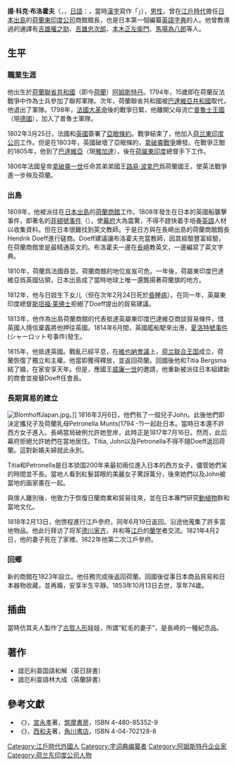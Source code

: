 {{Infobox Biography
| subject_name   = 揚·科克·布洛霍夫<br><small>{{lang|nl|Jan Cock Blomhoff}}</small>
| image_name     = Jan Cock Blomhoff 1.jpg
| image_size     = 200px
| image_caption  = 布洛霍夫及他的兒子和奶媽
| date_of_birth  = 1779年8月5日
| place_of_birth = [[File:Prinsenvlag.svg|25px]] [[尼德蘭七省聯合共和國|尼德蘭七省聯合共和國]]<br>　　[[阿姆斯特丹|阿姆斯特丹]]
| date_of_death  = 1853年10月13日
| place_of_death = {{flagicon|Netherlands}} [[荷蘭|荷蘭]]
| occupation     = 商館館長
}}
'''揚·科克·布洛霍夫'''（{{bd|1779年|8月5日|1853年|10月13日}}，{{lang-nl|Jan Cock Blomhoff}}，[[日語|日語]]：'''{{lang|ja|ヤン・コック・ブロンホフ}}'''，當時[[漢字|漢字]]寫作「'''{{lang|ja|歩陸無忽桴}}'''」），[[男性|男性]]，曾在[[江戶時代|江戶時代]]擔任[[日本|日本]][[出島|出島]]的[[荷蘭|荷蘭]][[荷蘭東印度公司|東印度公司]]商館館長，也是日本第一個編纂[[英語|英語]][[字典|字典]]的人。他曾教導過的通譯有[[吉雄權之助|吉雄權之助]]、[[吉雄忠次郎|吉雄忠次郎]]、[[本木正左衛門|本木正左衛門]]、[[馬場為八郎|馬場為八郎]]等人。

==生平==

===職業生涯=== 
他出生於[[荷蘭聯省共和國|荷蘭聯省共和國]]（即今[[荷蘭|荷蘭]]）[[阿姆斯特丹|阿姆斯特丹]]。1794年，15歲即在荷蘭反法戰爭中作為士兵參加了聯邦軍隊。次年，荷蘭聯省共和國被[[巴達維亞共和國|巴達維亞共和國]]取代，他退出了軍隊。1798年，[[法國大革命|法國大革命]]後的戰爭日緊，他離開父母流亡[[普魯士王國|普魯士王國]]（現[[德國|德國]]），加入了普魯士軍隊。 

1802年3月25日，法國和[[英國|英國]]簽署了[[亞眠條約|亞眠條約]]。戰爭結束了，他加入[[荷兰東印度公司|荷兰東印度公司]]工作。但是在1803年，英國破壞了亞眠條約，[[拿破崙戰爭|拿破崙戰爭]]爆發。在戰爭正酣的1805年，他到了[[巴達維亞|巴達維亞]]（現[[雅加達|雅加達]]），後在[[荷屬東印度|荷屬東印度]]總督{{tsl|en|Herman Willem Daendels|}}手下工作。 

1806年法國皇帝[[拿破崙一世|拿破崙一世]]任命其弟弟國王[[路易·波拿巴|路易·波拿巴]]爲荷蘭國王，使英法戰爭進一步殃及荷蘭。

===出島=== 
1809年，他被派往在[[日本|日本]][[出島|出島]]的[[荷蘭商館|荷蘭商館]]工作。1808年發生在日本的英國船襲擊事件，即著名的[[菲頓號事件|菲頓號事件]]（{{tsl|en|HMS Phaeton (1782)|}}），使[[幕府|幕府]]大為震驚，不得不趕快着手培養[[英語|英語]]人材以收集資料。但在日本很難找到英文教師。于是日方與在長崎出島的荷蘭商館館長Hendrik Doeff進行磋商。Doeff建議讓布洛霍夫充當教師，因其經驗豐富經驗，在荷蘭商館里是最精通英文的。布洛霍夫一邊在[[長崎|長崎]]教英文，一邊編寫了英文字典。 

1810年，荷蘭爲法國吞並。荷蘭商館的地位岌岌可危。一年後，荷屬東印度巴達維亞爲英國佔領，日本出島成了當時地球上唯一還飄揚著荷蘭旗的地方。 

1812年，他与日妓生下女儿（但在次年2月24日死於[[昏睡病|昏睡病]]）。在同一年，英屬東印度總督[[斯坦福·莱佛士|斯坦福·莱佛士]]拒絕了Doeff提出的貿易建議。 

1813年，他作為出島荷蘭商館的代表抵達英屬東印度巴達維亞商談貿易條件，惜英國人揹信棄義將他押往英國。1814年6月間，英國艦船駛來出港，[[夏洛特號事件|夏洛特號事件]](シャーロット号事件)發生。 

1815年，他抵達英國。戰亂已經平息，在[[維也納會議|維也納會議]]上，[[荷兰联合王国|荷兰联合王国]]成立，荷蘭恢復了獨立和主權。他當即獲得釋放，並返回荷蘭。回國後他和Titia Bergsma結了婚，在家安享天年。但是，應國王[[威廉一世_(荷兰)|威廉一世]]的邀請，他重新被派往日本組建新的商會並接替Doeff任會長。

===長期貿易的建立=== 
[[Image:BlomhoffJapan.jpg|thumb]]。]] 
1816年3月6日，他們有了一個兒子John。此後他們即決定攜兒子及荷蘭乳母Petronella Munts(1794 -?)一起赴日本。當時日本還不許西方女子進入。長崎當局破例允許她登岸，此時正是1817年7月16日。然而，此后幕府拒絕允許她們在當地居住。Titia, John以及Petronella不得不隨Doeff返回荷蘭。這對新婚夫婦就此永別。 

Titia和Petronella是日本锁国200年来最初兩位進入日本的西方女子，儘管她們呆的時間並不長。當地人看到紅髮碧眼的美麗女子驚訝萬分，後來她們以及John被當地的画家畫在一起。

與傢人離別後，他致力于恢復日蘭商業和貿易往來，並在日本專門研究[[動植物|動植物]]群和當地文化。 

1818年2月13日，他啓程進行江戶參府，同年6月19日返回。沿途他蒐集了許多當地物品。他此行拜访了将军[[德川家齐|德川家齐]]，并和{{tsl|ja|大槻玄沢|大槻玄沢}}等[[江戶|江戶]]的[[蘭学|蘭学]]者交流。1821年4月2日，他的妻子死在了家裡。1822年他第二次江戶參府。

===回鄉=== 
新的商館在1823年設立。他任務完成後返回荷蘭。回國後從事日本商品貿易和日本器物收藏，並再婚，安享半生平靜。1853年10月13日去世，享年74歲。 


==插曲== 
當時仿其夫人製作了[[古賀人形|古賀人形]]娃娃，所謂“紅毛的妻子”，是長崎的一種紀念品。

==著作== 
*諳厄利亜国語和解（英日辞書） 
*諳厄利亜語林大成（英蘭辞書） 

==參考文獻==
*《{{lang|ja|阿蘭陀商館物語}}》，[[宮永孝|宮永孝]]著，[[筑摩書房|筑摩書房]]，ISBN 4-480-85352-9
*《{{lang|ja|長崎出島オランダ異国事情}}》，[[西和夫|西和夫]]著，[[角川書店|角川書店]]，ISBN 4-04-702128-8

{{Authority control}}
{{DEFAULTSORT:Jan Cock Blomhoff}}
[[Category:江戶時代外國人|Category:江戶時代外國人]]
[[Category:字词典编纂者|Category:字词典编纂者]]
[[Category:阿姆斯特丹企业家|Category:阿姆斯特丹企业家]]
[[Category:荷兰东印度公司人物|Category:荷兰东印度公司人物]]